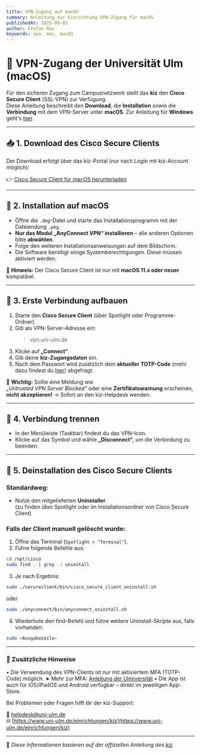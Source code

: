 ```yaml
---
title: VPN-Zugang auf macOS
summary: Anleitung zur Einrichtung VPN-Zugang für macOS
publishedAt: 2025-09-05
author: Stefan Rau
keywords: vpn, mac, macOS
---
```


# 🔗 VPN-Zugang der Universität Ulm (macOS)

Für den sicheren Zugang zum Campusnetzwerk stellt das **kiz** den **Cisco Secure Client** (SSL-VPN) zur Verfügung.  
Diese Anleitung beschreibt den **Download**, die **Installation** sowie die **Verbindung** mit dem VPN-Server unter **macOS**. Zur Anleitung für **Windows** geht's [hier](https://).

---

## 📥 1. Download des Cisco Secure Clients

Der Download erfolgt über das kiz-Portal (nur nach Login mit kiz-Account möglich):

👉 [Cisco Secure Client für macOS herunterladen](https://portal.uni-ulm.de/SoftwarePortalWI/secure/download.html?groupname=&sid=396&filename=secure-client-macos.dmg)

---

## 💾 2. Installation auf macOS

- Öffne die `.dmg`-Datei und starte das Installationsprogramm mit der Dateiendung `.pkg`.
- **Nur das Modul „AnyConnect VPN“ installieren** – alle anderen Optionen bitte **abwählen**.
- Folge den weiteren Installationsanweisungen auf dem Bildschirm.
- Die Software benötigt einige Systemberechtigungen. Diese müssen aktiviert werden.

🛑 **Hinweis:** Der Cisco Secure Client ist nur mit **macOS 11.x oder neuer** kompatibel.

---

## 🔐 3. Erste Verbindung aufbauen

1. Starte den **Cisco Secure Client** (über Spotlight oder Programme-Ordner).
2. Gib als VPN-Server-Adresse ein:
   > vpn.uni-ulm.de
3. Klicke auf **„Connect“**.
4. Gib deine **kiz-Zugangsdaten** ein.
5. Nach dem Passwort wird zusätzlich dein **aktueller TOTP-Code** (mehr dazu findest du [hier](https://)) abgefragt.

🛑 **Wichtig:** Sollte eine Meldung wie  
_„Untrusted VPN Server Blocked“_ oder eine **Zertifikatswarnung** erscheinen,  
**nicht akzeptieren!** → Sofort an den kiz-Helpdesk wenden.

---

## 🔌 4. Verbindung trennen

- In der Menüleiste (Taskbar) findest du das VPN-Icon.
- Klicke auf das Symbol und wähle **„Disconnect“**, um die Verbindung zu beenden.

---

## 🔄 5. Deinstallation des Cisco Secure Clients

### Standardweg:

- Nutze den mitgelieferten **Uninstaller**  
  (zu finden über Spotlight oder im Installationsordner von Cisco Secure Client)

### Falls der Client manuell gelöscht wurde:

1. Öffne das Terminal (`Spotlight > "Terminal"`).
2. Führe folgende Befehle aus:

```bash
cd /opt/cisco
sudo find . | grep -i uninstall
```

3. Je nach Ergebnis:

```bash
sudo ./secureclient/bin/cisco_secure_client_uninstall.sh
```

oder

```bash
sudo ./anyconnect/bin/anyconnect_uninstall.sh
```

4. Wiederhole den find-Befehl und führe weitere Uninstall-Skripte aus, falls vorhanden:

```bash
sudo <Ausgabezeile>
```

---

### 📎 Zusätzliche Hinweise

• Die Verwendung des VPN-Clients ist nur mit aktiviertem MFA (TOTP-Code) möglich.
➤ Mehr zur MFA: [Anleitung der Ulmiversität](https://)
• Die App ist auch für iOS/iPadOS und Android verfügbar – direkt im jeweiligen App-Store.

Bei Problemen oder Fragen hilft dir der kiz-Support:

📧 [helpdesk@uni-ulm.de](mailto:helpdesk@uni-ulm.de)  
🌐 [https://www.uni-ulm.de/einrichtungen/kiz](https://www.uni-ulm.de/einrichtungen/kiz)

---

🔗 _Diese Informationen basieren auf der offiziellen Anleitung des [kiz](https://www.uni-ulm.de/einrichtungen/kiz/service-katalog/netzwerk-konnektivitaet/vpn/ssl-vpn/)_
